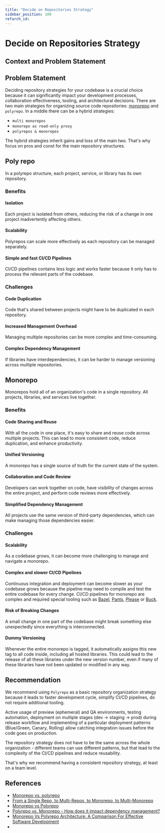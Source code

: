 ```yaml
---
title: "Decide on Repositories Strategy"
sidebar_position: 100
refarch_id:
---
```


# Decide on Repositories Strategy

## Context and Problem Statement

## Problem Statement
Deciding repository strategies for your codebase is a crucial choice because it can significantly
impact your development processes, collaboration effectiveness, tooling, and architectural decisions.
There are two main strategies for organizing source code repositories:
[monorepo](https://en.wikipedia.org/wiki/Monorepo) and `polyrepo`.
In a middle there can be a hybrid strategies:
* `multi monorepos`
* `monorepo as read-only proxy`
* `polyrepos & monorepos`

The hybrid strategies inherit gains and loss of the main two.
That's why focus on pros and const for the main repository structures.

## Poly repo

In a polyrepo structure, each project, service, or library has its own repository.

### Benefits

#### Isolation

Each project is isolated from others, reducing the risk of a change in one project inadvertently affecting others.

#### Scalability

Polyrepos can scale more effectively as each repository can be managed separately.

#### Simple and fast CI/CD Pipelines

CI/CD pipelines contains less logic and works faster because it only has to process the relevant parts of the codebase.

### Challenges

#### Code Duplication

Code that's shared between projects might have to be duplicated in each repository.

#### Increased Management Overhead
Managing multiple repositories can be more complex and time-consuming.

#### Complex Dependency Management
If libraries have interdependencies, it can be harder to manage versioning across multiple repositories.


## Monorepo

Monorepos hold all of an organization's code in a single repository. All projects, libraries, and services
live together.

### Benefits

#### Code Sharing and Reuse

With all the code in one place, it's easy to share and reuse code across multiple projects.
This can lead to more consistent code, reduce duplication, and enhance productivity.

#### Unified Versioning
A monorepo has a single source of truth for the current state of the system.

#### Collaboration and Code Review
Developers can work together on code, have visibility of changes across the entire project, and
perform code reviews more effectively.

#### Simplified Dependency Management
All projects use the same version of third-party dependencies, which can make managing those dependencies easier.

### Challenges

#### Scalability
As a codebase grows, it can become more challenging to manage and navigate a monorepo.

#### Complex and slower CI/CD Pipelines
Continuous integration and deployment can become slower as your codebase grows because the pipeline
may need to compile and test the entire codebase for every change.
CI/CD pipelines for monorepo are complex and required special tooling such as
[Bazel](https://bazel.build/), [Pants](https://www.pantsbuild.org/), [Please](https://please.build/) or [Buck](https://buck2.build/).

#### Risk of Breaking Changes
A small change in one part of the codebase might break something else unexpectedly since everything is interconnected.

#### Dummy Versioning
Whenever the entire monorepo is tagged, it automatically assigns this new tag to all code inside, including
all hosted libraries. This could lead to the release of all these libraries under the new version number,
even if many of these libraries have not been updated or modified in any way.


## Recommendation

We recommend using `Polyrepo` as a basic repository organization strategy because it leads to faster development cycle,
simplify CI/CD pipelines, do not require additional tooling.

Active usage of preview (ephemeral) and QA environments, testing automation,
deployment on multiple stages (dev -> staging -> prod) during release workflow and implementing of a particular deployment
patterns (Blue/Green, Canary, Rolling) allow catching integration issues before the code goes on production.

The repository strategy does not have to be the same across the whole organization - different teams can
use different patterns, but that lead to the complexity of the CI/CD pipelines and reduce reusability.

That's why we recommend having a consistent repository strategy, at least on a team level.

## References
* [Monorepo vs. polyrepo](https://github.com/joelparkerhenderson/monorepo-vs-polyrepo)
* [From a Single Repo, to Multi-Repos, to Monorepo, to Multi-Monorepo](https://css-tricks.com/from-a-single-repo-to-multi-repos-to-monorepo-to-multi-monorepo/)
* [Monorepo vs Polyrepo](https://earthly.dev/blog/monorepo-vs-polyrepo/)
* [Polyrepo vs. Monorepo - How does it impact dependency management?](https://www.endorlabs.com/blog/polyrepo-vs-monorepo-how-does-it-impact-dependency-management)
* [Monorepo Vs Polyrepo Architecture: A Comparison For Effective Software Development](https://webo.digital/blog/monorepo-vs-polyrepo-architecture/)
*
